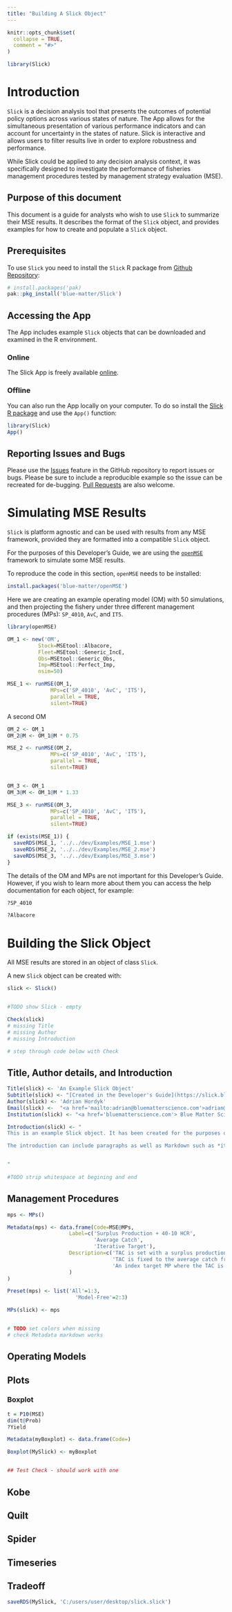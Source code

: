 ```yaml
---
title: "Building A Slick Object"
---
```


```r
knitr::opts_chunk$set(
  collapse = TRUE,
  comment = "#>"
)
```

```r
library(Slick)
```

# Introduction

`Slick` is a decision analysis tool that presents the outcomes of potential policy options across various states of nature. The App allows for the simultaneous presentation of various performance indicators and can account for uncertainty in the states of nature. Slick is interactive and allows users to filter results live in order to explore robustness and performance. 

While Slick could be applied to any decision analysis context, it was specifically designed to investigate the performance of fisheries management procedures tested by management strategy evaluation (MSE). 

## Purpose of this document

This document is a guide for analysts who wish to use `Slick` to summarize their MSE results. It describes the format of the `Slick` object, and provides examples for how to create and populate a `Slick` object.

## Prerequisites

To use `Slick` you need to install the `Slick` R package from [Github Repository](https://github.com/Blue-Matter/Slick):

```r
# install.packages('pak)
pak::pkg_install('blue-matter/Slick')
```

## Accessing the App

The App includes example `Slick` objects that can be downloaded and examined in the R environment.

### Online

The Slick App is freely available [online](https://shiny.bluematterscience.com/app/slick). 

### Offline

You can also run the App locally on your computer. To do so install the [Slick R package](https://github.com/Blue-Matter/Slick) and use the `App()` function:

```r
library(Slick)
App()
```

## Reporting Issues and Bugs

Please use the [Issues](https://github.com/Blue-Matter/Slick/issues) feature in the GitHub repository to report issues or bugs. Please be sure to include a reproducible example so the issue can be recreated for de-bugging. [Pull Requests](https://github.com/Blue-Matter/Slick/pulls) are also welcome.

# Simulating MSE Results

`Slick` is platform agnostic and can be used with results from any MSE framework, provided they are formatted into a compatible `Slick` object.

For the purposes of this Developer's Guide, we are using the [`openMSE`](https://openMSE.com) framework to simulate some MSE results. 

To reproduce the code in this section, `openMSE` needs to be installed:

```r
install.packages('blue-matter/openMSE')
```

Here we are creating an example operating model (OM) with 50 simulations, and then projecting the fishery under three different management procedures (MPs): `SP_4010`, `AvC`, and `IT5`. 

```r
library(openMSE)

OM_1 <- new('OM', 
          Stock=MSEtool::Albacore, 
          Fleet=MSEtool::Generic_IncE, 
          Obs=MSEtool::Generic_Obs, 
          Imp=MSEtool::Perfect_Imp, 
          nsim=50)

MSE_1 <- runMSE(OM_1, 
              MPs=c('SP_4010', 'AvC', 'IT5'), 
              parallel = TRUE,
              silent=TRUE)

```

A second OM 

```r

OM_2 <- OM_1
OM_2@M <- OM_1@M * 0.75

MSE_2 <- runMSE(OM_2, 
              MPs=c('SP_4010', 'AvC', 'IT5'), 
              parallel = TRUE,
              silent=TRUE)



```

```r

OM_3 <- OM_1
OM_3@M <- OM_1@M * 1.33

MSE_3 <- runMSE(OM_3, 
              MPs=c('SP_4010', 'AvC', 'IT5'), 
              parallel = TRUE,
              silent=TRUE)


```


```r
if (exists(MSE_1)) {
  saveRDS(MSE_1, '../../dev/Examples/MSE_1.mse')
  saveRDS(MSE_2, '../../dev/Examples/MSE_2.mse')
  saveRDS(MSE_3, '../../dev/Examples/MSE_3.mse')
}

```

The details of the OM and MPs are not important for this Developer's Guide. However, if you wish to learn more about them you can access the help documentation for each object, for example:

```r
?SP_4010

?Albacore
```


# Building the Slick Object

All MSE results are stored in an object of class `Slick`.  

A new `Slick` object can be created with:
```r
slick <- Slick()


#TODO show Slick - empty

Check(slick)
# missing Title
# missing Author 
# missing Introduction

# step through code below with Check

```

## Title, Author details, and Introduction 

```r
Title(slick) <- 'An Example Slick Object'
Subtitle(slick) <- "[Created in the Developer's Guide](https://slick.bluematterscience.com/articles/Building-A-Slick-Object.Rmd)"
Author(slick) <- 'Adrian Hordyk'
Email(slick) <-  "<a href='mailto:adrian@bluematterscience.com'>adrian@bluematterscience.com</a>"
Institution(slick) <- "<a href='bluematterscience.com'> Blue Matter Science </a>"

Introduction(slick) <- "
This is an example Slick object. It has been created for the purposes of demonstrating the key features of Slick.

The introduction can include paragraphs as well as Markdown such as *italics* and **bold** text and [Links](https://slick.bluematterscience.com).


"
 
#TODO strip whitespace at begining and end
```

## Management Procedures

```r
mps <- MPs()

Metadata(mps) <- data.frame(Code=MSE@MPs,
                    Label=c('Surplus Production + 40-10 HCR', 
                            'Average Catch', 
                            'Iterative Target'),
                    Description=c('TAC is set with a surplus production assessment model with a 40-10 harvest control rule. See [here](https://samtool.openmse.com/reference/Model-based-MP.html) for details.',
                                  'TAC is fixed to the average catch from the historical period. See [here](https://dlmtool.openmse.com/reference/AvC.html) for details.',
                                  'An index target MP where the TAC is modified according to current index levels (mean index over last 5 years) relative to a target level. See [here](https://dlmtool.openmse.com/reference/IT5.html) for details.' 
                    )
)

Preset(mps) <- list('All'=1:3,
                      'Model-Free'=2:3)

MPs(slick) <- mps


# TODO set colors when missing
# check Metadata markdown works 
```

## Operating Models 

## Plots 


### Boxplot 

```r

t = P10(MSE)
dim(t@Prob)
?Yield

```

```r



Metadata(myBoxplot) <- data.frame(Code=)

Boxplot(MySlick) <- myBoxplot


## Test Check - should work with one 
```

## Kobe

## Quilt

## Spider

## Timeseries

## Tradeoff



```r
saveRDS(MySlick, 'C:/users/user/desktop/slick.slick')
```


